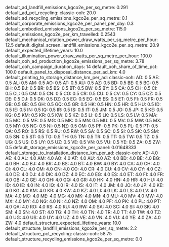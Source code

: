 default_ad_landfill_emissions_kgco2e_per_sq_metre: 0.291
default_ad_pct_recycling:
  classic-ooh: 20.0
default_ad_recycling_emissions_kgco2e_per_sq_metre: 0.1
default_corporate_emissions_kgco2e_per_panel_per_day: 0.3
default_embodied_emissions_kgco2e_per_sq_metre: 115.0
default_emissions_kgco2e_per_km_travelled: 0.2543
default_mechanical_rotation_power_draw_watts_per_sq_metre_per_hour: 12.5
default_digital_screen_landfill_emissions_kgco2e_per_sq_metre: 20.9
default_expected_lifetime_years: 10.0
default_illumination_power_draw_watts_per_sq_metre_per_hour: 100.0
default_ooh_ad_production_kgco2e_emissions_per_sq_metre: 3.78
default_ooh_campaign_duration_days: 14
default_ooh_share_of_time_pct: 100.0
default_panel_to_disposal_distance_per_ad_km: 4.0
default_printing_to_storage_distance_km_per_ad:
  classic-ooh:
    AD: 0.5
    AE: 0.5
    AL: 0.5
    AM: 0.5
    AO: 0.5
    AT: 0.5
    AU: 0.5
    AZ: 0.5
    BD: 0.5
    BE: 0.5
    BG: 0.5
    BH: 0.5
    BJ: 0.5
    BR: 0.5
    BS: 0.5
    BT: 0.5
    BW: 0.5
    BY: 0.5
    CA: 0.5
    CH: 0.5
    CI: 0.5
    CL: 0.5
    CM: 0.5
    CN: 0.5
    CO: 0.5
    CR: 0.5
    CU: 0.5
    CV: 0.5
    CY: 0.5
    CZ: 0.5
    DE: 0.5
    DJ: 0.5
    DK: 0.5
    DZ: 0.5
    EC: 0.5
    EG: 0.5
    ES: 0.5
    ET: 0.5
    FI: 0.5
    FR: 0.5
    GB: 0.5
    GE: 0.5
    GH: 0.5
    GQ: 0.5
    GR: 0.5
    HK: 0.5
    HN: 0.5
    HR: 0.5
    HU: 0.5
    ID: 0.5
    IE: 0.5
    IN: 0.5
    IQ: 0.5
    IR: 0.5
    IS: 0.5
    IT: 0.5
    JM: 0.5
    JO: 0.5
    JP: 0.5
    KE: 0.5
    KG: 0.5
    KM: 0.5
    KR: 0.5
    KW: 0.5
    KZ: 0.5
    LI: 0.5
    LK: 0.5
    LS: 0.5
    LV: 0.5
    MA: 0.5
    MC: 0.5
    ME: 0.5
    MG: 0.5
    MK: 0.5
    MN: 0.5
    MU: 0.5
    MV: 0.5
    MW: 0.5
    MX: 0.5
    MY: 0.5
    NG: 0.5
    NI: 0.5
    NZ: 0.5
    OM: 0.5
    PF: 0.5
    PK: 0.5
    PL: 0.5
    PT: 0.5
    QA: 0.5
    RO: 0.5
    RS: 0.5
    RU: 0.5
    RW: 0.5
    SA: 0.5
    SC: 0.5
    SI: 0.5
    SK: 0.5
    SM: 0.5
    SN: 0.5
    ST: 0.5
    TG: 0.5
    TH: 0.5
    TN: 0.5
    TR: 0.5
    TT: 0.5
    TW: 0.5
    TZ: 0.5
    UG: 0.5
    US: 0.5
    UY: 0.5
    UZ: 0.5
    VE: 0.5
    VN: 0.5
    VU: 0.5
    YE: 0.5
    ZA: 0.5
    ZW: 0.5
default_storage_emissions_kgco2e_per_panel: 0.01648333
default_storage_to_installation_distance_km_per_ad:
  classic-ooh:
    AD: 4.0
    AE: 4.0
    AL: 4.0
    AM: 4.0
    AO: 4.0
    AT: 4.0
    AU: 4.0
    AZ: 4.0
    BD: 4.0
    BE: 4.0
    BG: 4.0
    BH: 4.0
    BJ: 4.0
    BR: 4.0
    BS: 4.0
    BT: 4.0
    BW: 4.0
    BY: 4.0
    CA: 4.0
    CH: 4.0
    CI: 4.0
    CL: 4.0
    CM: 4.0
    CN: 4.0
    CO: 4.0
    CR: 4.0
    CU: 4.0
    CV: 4.0
    CY: 4.0
    CZ: 4.0
    DE: 4.0
    DJ: 4.0
    DK: 4.0
    DZ: 4.0
    EC: 4.0
    EG: 4.0
    ES: 4.0
    ET: 4.0
    FI: 4.0
    FR: 4.0
    GB: 4.0
    GE: 4.0
    GH: 4.0
    GQ: 4.0
    GR: 4.0
    HK: 4.0
    HN: 4.0
    HR: 4.0
    HU: 4.0
    ID: 4.0
    IE: 4.0
    IN: 4.0
    IQ: 4.0
    IR: 4.0
    IS: 4.0
    IT: 4.0
    JM: 4.0
    JO: 4.0
    JP: 4.0
    KE: 4.0
    KG: 4.0
    KM: 4.0
    KR: 4.0
    KW: 4.0
    KZ: 4.0
    LI: 4.0
    LK: 4.0
    LS: 4.0
    LV: 4.0
    MA: 4.0
    MC: 4.0
    ME: 4.0
    MG: 4.0
    MK: 4.0
    MN: 4.0
    MU: 4.0
    MV: 4.0
    MW: 4.0
    MX: 4.0
    MY: 4.0
    NG: 4.0
    NI: 4.0
    NZ: 4.0
    OM: 4.0
    PF: 4.0
    PK: 4.0
    PL: 4.0
    PT: 4.0
    QA: 4.0
    RO: 4.0
    RS: 4.0
    RU: 4.0
    RW: 4.0
    SA: 4.0
    SC: 4.0
    SI: 4.0
    SK: 4.0
    SM: 4.0
    SN: 4.0
    ST: 4.0
    TG: 4.0
    TH: 4.0
    TN: 4.0
    TR: 4.0
    TT: 4.0
    TW: 4.0
    TZ: 4.0
    UG: 4.0
    US: 4.0
    UY: 4.0
    UZ: 4.0
    VE: 4.0
    VN: 4.0
    VU: 4.0
    YE: 4.0
    ZA: 4.0
    ZW: 4.0
default_structure_expected_lifetime_years: 10.0
default_structure_landfill_emissions_kgco2e_per_sq_metre: 2.2
default_structure_pct_recycling:
  classic-ooh: 58.75
default_structure_recycling_emissions_kgco2e_per_sq_metre: 0.0
